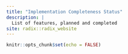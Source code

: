 ```yaml
---
title: "Implementation Completeness Status"
description: |
  List of features, planned and completed
site: radix::radix_website
---
```


```r
knitr::opts_chunk$set(echo = FALSE)
```

